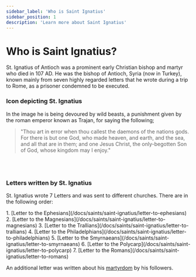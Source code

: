 ```yaml
---
sidebar_label: 'Who is Saint Ignatius'
sidebar_position: 1
description: 'Learn more about Saint Ignatius'
---
```



# Who is Saint Ignatius?

St. Ignatius of Antioch was a prominent early Christian bishop and martyr who died in 107 AD. He was the bishop of Antioch, Syria (now in Turkey), known mainly from seven highly regarded letters that he wrote during a trip to Rome, as a prisoner condemned to be executed.

### Icon depicting St. Ignatius

In the image he is being devoured by wild beasts, a punishment given by the roman emperor known as Trajan, for saying the following;

> "Thou art in error when thou callest the daemons of the nations gods. For there is but one God, who made heaven, and earth, and the sea, and all that are in them; and one Jesus Christ, the only-begotten Son of God, whose kingdom may I enjoy."

<br></br>

<ImageInMarkdown
  src='/img/icons/saint_ignatius_icon.png'
  alt='Icon of Saint Ignatius'
  width={320}
  height={400}
/>

<ImageCopyright
  copyrightText='Copyright © 2021 Damascene Gallery. All rights reserved -'
  href='https://damascenegallery.com/products/st-ignatius-of-antioch-orthodox-icons'
  includeImageLink={true}
/>

### Letters written by St. Ignatius

St. Ignatius wrote 7 Letters and was sent to different churches. There are in the following order:

<div style={{ fontSize: '18px'}}>
1. [Letter to the Ephesians](/docs/saints/saint-ignatius/letter-to-ephesians)
2. [Letter to the Magnesians](/docs/saints/saint-ignatius/letter-to-magnesians)
3. [Letter to the Trallians](/docs/saints/saint-ignatius/letter-to-trallians)
4. [Letter to the Philadelphians](/docs/saints/saint-ignatius/letter-to-philadelphians)
5. [Letter to the Smyrnaeans](/docs/saints/saint-ignatius/letter-to-smyrnaeans)
6. [Letter to the Polycarp](/docs/saints/saint-ignatius/letter-to-polycarp)
7. [Letter to the Romans](/docs/saints/saint-ignatius/letter-to-romans)
</div>

An additional letter was written about his [martyrdom](/docs/saints/saint-ignatius/martyrdom-of-ignatius) by his followers.
